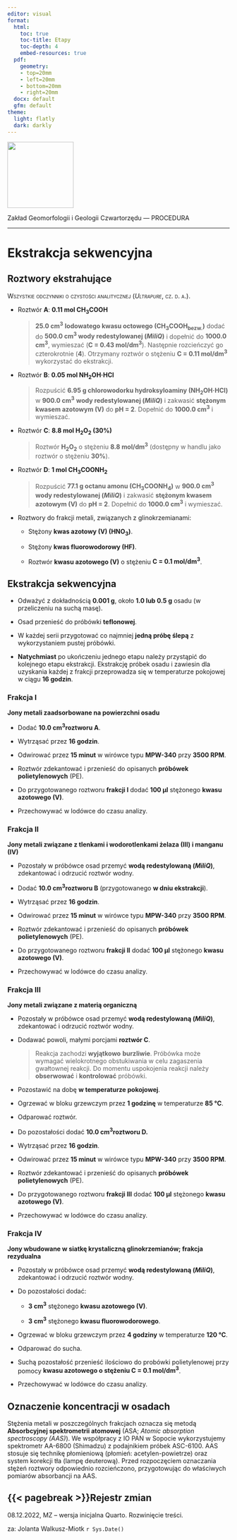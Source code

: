 ```yaml
---
editor: visual
format:
  html:
    toc: true
    toc-title: Etapy
    toc-depth: 4
    embed-resources: true
  pdf:
    geometry: 
    - top=20mm
    - left=20mm
    - bottom=20mm
    - right=20mm
  docx: default
  gfm: default
theme:
  light: flatly
  dark: darkly
---
```


[![](images/log-ug_pl.png){fig-alt="Logo: Uniwersytet Gdański" fig-align="left" width="150"}](https://geomorfologia.ug.edu.pl)

Zakład Geomorfologii i Geologii Czwartorzędu --- PROCEDURA

------------------------------------------------------------------------

# Ekstrakcja sekwencyjna

## Roztwory ekstrahujące

[Wszystkie odczynniki o czystości analitycznej (*Ultrapure*, cz. d. a.).]{.smallcaps}

-   Roztwór **A**: **0.11 mol CH~3~COOH**

    > **25.0 cm^3^** **lodowatego kwasu octowego (CH~3~COOH~bezw.~)** dodać do **500.0 cm^3^ wody redestylowanej (*MiliQ*)** i dopełnić do **1000.0 cm^3^**, wymieszać (**C = 0.43 mol/dm^3^**). Następnie rozcieńczyć go czterokrotnie (**4**). Otrzymany roztwór o stężeniu **C = 0.11 mol/dm^3^** wykorzystać do ekstrakcji.

-   Roztwór **B**: **0.05 mol NH~2~OH·HCl**

    > Rozpuścić **6.95 g chlorowodorku hydroksyloaminy (NH~2~OH·HCl)** w **900.0 cm^3^** **wody redestylowanej (*MiliQ*)** i zakwasić **stężonym kwasem azotowym (V)** do **pH = 2**. Dopełnić do **1000.0 cm^3^** i wymieszać.

-   Roztwór **C**: **8.8 mol H~2~O~2~ (30%)**

    > Roztwór **H~2~O~2~** o stężeniu **8.8 mol/dm^3^** (dostępny w handlu jako roztwór o stężeniu **30%**).

-   Roztwór **D**: **1 mol CH~3~COONH~2~**

    > Rozpuścić **77.1 g octanu amonu (CH~3~COONH~4~)** w **900.0 cm^3^** **wody redestylowanej (*MiliQ*)** i zakwasić **stężonym kwasem azotowym (V)** do **pH = 2**. Dopełnić do **1000.0 cm^3^** i wymieszać.

-   Roztwory do frakcji metali, związanych z glinokrzemianami:

    -   Stężony **kwas azotowy (V) (HNO~3~)**.

    -   Stężony **kwas fluorowodorowy (HF)**.

    -   Roztwór **kwasu azotowego (V)** o stężeniu **C = 0.1 mol/dm^3^**.

## Ekstrakcja sekwencyjna

-   Odważyć z dokładnością **0.001 g**, około **1.0 lub 0.5 g** osadu (w przeliczeniu na suchą masę).

-   Osad przenieść do próbówki **teflonowej**.

-   W każdej serii przygotować co najmniej **jedną próbę ślepą** z wykorzystaniem pustej próbówki.

-   **Natychmiast** po ukończeniu jednego etapu należy przystąpić do kolejnego etapu ekstrakcji. Ekstrakcję próbek osadu i zawiesin dla uzyskania każdej z frakcji przeprowadza się w temperaturze pokojowej w ciągu **16 godzin**.

### Frakcja I

**Jony metali zaadsorbowane na powierzchni osadu**

-   Dodać **10.0 cm^3^****roztworu A**.

-   Wytrząsać przez **16 godzin**.

-   Odwirować przez **15 minut** w wirówce typu **MPW-340** przy **3500 RPM**.

-   Roztwór zdekantować i przenieść do opisanych **próbówek polietylenowych** (PE).

-   Do przygotowanego roztworu **frakcji I** dodać **100 μl** stężonego **kwasu azotowego (V)**.

-   Przechowywać w lodówce do czasu analizy.

### Frakcja II

**Jony metali związane z tlenkami i wodorotlenkami żelaza (III) i manganu (IV)**

-   Pozostały w próbówce osad przemyć **wodą redestylowaną (*MiliQ*)**, zdekantować i odrzucić roztwór wodny.

-   Dodać **10.0 cm^3^****roztworu B** (przygotowanego **w dniu ekstrakcji**).

-   Wytrząsać przez **16 godzin**.

-   Odwirować przez **15 minut** w wirówce typu **MPW-340** przy **3500 RPM**.

-   Roztwór zdekantować i przenieść do opisanych **próbówek polietylenowych** (PE).

-   Do przygotowanego roztworu **frakcji II** dodać **100 μl** stężonego **kwasu azotowego (V)**.

-   Przechowywać w lodówce do czasu analizy.

### Frakcja III

**Jony metali związane z materią organiczną**

-   Pozostały w próbówce osad przemyć **wodą redestylowaną (*MiliQ*)**, zdekantować i odrzucić roztwór wodny.

-   Dodawać powoli, małymi porcjami **roztwór C**.

    > Reakcja zachodzi **wyjątkowo** **burzliwie**. Próbówka może wymagać wielokrotnego obstukiwania w celu zagaszenia gwałtownej reakcji. Do momentu uspokojenia reakcji należy **obserwować** i **kontrolować** próbówki.

-   Pozostawić na dobę **w temperaturze pokojowej**.

-   Ogrzewać w bloku grzewczym przez **1 godzinę** w temperaturze **85 °C**.

-   Odparować roztwór.

-   Do pozostałości dodać **10.0 cm^3^****roztworu D.**

-   Wytrząsać przez **16 godzin**.

-   Odwirować przez **15 minut** w wirówce typu **MPW-340** przy **3500 RPM**.

-   Roztwór zdekantować i przenieść do opisanych **próbówek polietylenowych** (PE).

-   Do przygotowanego roztworu **frakcji III** dodać **100 μl** stężonego **kwasu azotowego (V)**.

-   Przechowywać w lodówce do czasu analizy.

### Frakcja IV

**Jony wbudowane w siatkę krystaliczną glinokrzemianów; frakcja rezydualna**

-   Pozostały w próbówce osad przemyć **wodą redestylowaną (*MiliQ*)**, zdekantować i odrzucić roztwór wodny.

-   Do pozostałości dodać:

    -   **3 cm^3^** stężonego **kwasu azotowego (V)**.

    -   **3 cm^3^** stężonego **kwasu fluorowodorowego**.

-   Ogrzewać w bloku grzewczym przez **4 godziny** w temperaturze **120 °C**.

-   Odparować do sucha.

-   Suchą pozostałość przenieść ilościowo do probówki polietylenowej przy pomocy **kwasu azotowego o stężeniu C = 0.1 mol/dm^3^**.

-   Przechowywać w lodówce do czasu analizy.

## Oznaczenie koncentracji w osadach

Stężenia metali w poszczególnych frakcjach oznacza się metodą **Absorbcyjnej spektrometrii atomowej** (ASA; *Atomic absorption spectroscopy (AAS)*). We współpracy z IO PAN w Sopocie wykorzystujemy spektrometr AA-6800 (Shimadzu) z podajnikiem próbek ASC-6100. AAS stosuje się technikę płomieniową (płomień: acetylen-powietrze) oraz system korekcji tła (lampę deuterową). Przed rozpoczęciem oznaczania stężeń roztwory odpowiednio rozcieńczono, przygotowując do właściwych pomiarów absorbancji na AAS.

## {{< pagebreak >}}Rejestr zmian

08.12.2022, MZ -- wersja inicjalna Quarto. Rozwinięcie treści.

za: Jolanta Walkusz-Miotk `r Sys.Date()`
